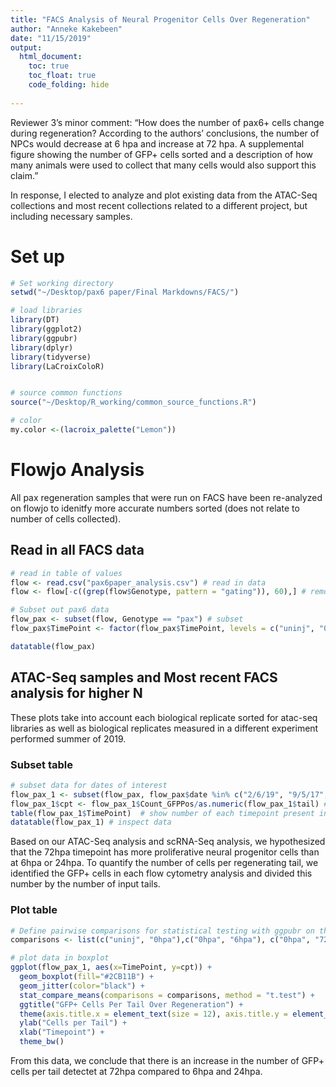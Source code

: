 ```yaml
---
title: "FACS Analysis of Neural Progenitor Cells Over Regeneration"
author: "Anneke Kakebeen"
date: "11/15/2019"
output: 
  html_document:
    toc: true
    toc_float: true
    code_folding: hide
    
---
```


Reviewer 3's minor comment:
"How does the number of pax6+ cells change during regeneration? According to the authors' conclusions, the number of NPCs would decrease at 6 hpa and increase at 72 hpa. A supplemental figure showing the number of GFP+ cells sorted and a description of how many animals were used to collect that many cells would also support this claim."

In response, I elected to analyze and plot existing data from the ATAC-Seq collections and most recent collections related to a different project, but including necessary samples. 

# Set up
```r

# Set working directory
setwd("~/Desktop/pax6 paper/Final Markdowns/FACS/")

# load libraries
library(DT)
library(ggplot2)
library(ggpubr)
library(dplyr)
library(tidyverse)
library(LaCroixColoR)


# source common functions
source("~/Desktop/R_working/common_source_functions.R")

# color
my.color <-(lacroix_palette("Lemon"))


```


# Flowjo Analysis

All pax regeneration samples that were run on FACS have been re-analyzed on flowjo to idenitfy more accurate numbers sorted (does not relate to number of cells  collected).

## Read in all FACS data
```r

# read in table of values
flow <- read.csv("pax6paper_analysis.csv") # read in data
flow <- flow[-c((grep(flow$Genotype, pattern = "gating")), 60),] # remove gating samples

# Subset out pax6 data
flow_pax <- subset(flow, Genotype == "pax") # subset
flow_pax$TimePoint <- factor(flow_pax$TimePoint, levels = c("uninj", "0hpa", "6hpa", "24hpa", "72hpa"))

datatable(flow_pax)
```


## ATAC-Seq samples and Most recent FACS analysis for higher N

These plots take into account each biological replicate sorted for atac-seq libraries as well as biological replicates measured in a different experiment performed summer of 2019. 

### Subset table
```r

# subset data for dates of interest
flow_pax_1 <- subset(flow_pax, flow_pax$date %in% c("2/6/19", "9/5/17", "9/6/17", "9/8/19"))  # subset data from pax table
flow_pax_1$cpt <- flow_pax_1$Count_GFPPos/as.numeric(flow_pax_1$tail) # add column for cells/tail input
table(flow_pax_1$TimePoint)  # show number of each timepoint present in data for information
datatable(flow_pax_1) # inspect data

```

Based on our ATAC-Seq analysis and scRNA-Seq analysis, we hypothesized that the 72hpa timepoint has more proliferative neural progenitor cells than at 6hpa or 24hpa. To quantify the number of cells per regenerating tail, we identified the GFP+ cells in each flow cytometry analysis and divided this number by the number of input tails.

### Plot table
```r

# Define pairwise comparisons for statistical testing with ggpubr on the ggplot
comparisons <- list(c("uninj", "0hpa"),c("0hpa", "6hpa"), c("0hpa", "72hpa"), c("6hpa", "24hpa"), c("6hpa", "72hpa"), c("24hpa", "72hpa")) # list comparison for stats

# plot data in boxplot
ggplot(flow_pax_1, aes(x=TimePoint, y=cpt)) +
  geom_boxplot(fill="#2CB11B") +
  geom_jitter(color="black") +
  stat_compare_means(comparisons = comparisons, method = "t.test") +
  ggtitle("GFP+ Cells Per Tail Over Regeneration") +
  theme(axis.title.x = element_text(size = 12), axis.title.y = element_text(size = 12), axis.text.x = element_text(colour = "black"), axis.text.y = element_text(colour = "black")) +
  ylab("Cells per Tail") +
  xlab("Timepoint") +
  theme_bw()

```

From this data, we conclude that there is an increase in the number of GFP+ cells per tail detectet at 72hpa compared to 6hpa and 24hpa. 





